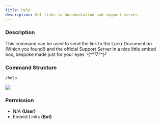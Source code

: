 ```yaml
---
title: Help
description: Get links to documentation and support server.
---
```


### Description

This command can be used to send the link to the Lurkr Documention (Which you found!) and the official Support Server in
a nice little embed box, bespoke made just for your eyes ╰(\*°▽°\*)╯

### Command Structure

```
/help
```

![](../../_assets/h63Pmtg.png)

### **Permission**

- N/A **(User)**
- Embed Links **(Bot)**
